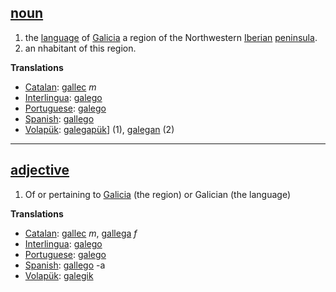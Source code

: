== [[noun]] ==
#the [[language]] of [[Galicia]] a region of the Northwestern [[Iberian peninsula|Iberian]] [[peninsula]].
#an nhabitant of this region.

'''Translations'''
*[[Catalan]]: [[gallec]] ''m''
*[[Interlingua]]: [[galego]]
*[[Portuguese]]: [[galego]]
*[[Spanish]]: [[gallego]]
*[[Volapük]]: [[galegapük]]] (1), [[galegan]] (2)

----

== [[adjective]] ==
# Of or pertaining to [[Galicia]] (the region) or Galician (the language)

'''Translations'''
*[[Catalan]]: [[gallec]] ''m'', [[gallega]] ''f''
*[[Interlingua]]: [[galego]]
*[[Portuguese]]: [[galego]]
*[[Spanish]]: [[gallego]] -a
*[[Volapük]]: [[galegik]]